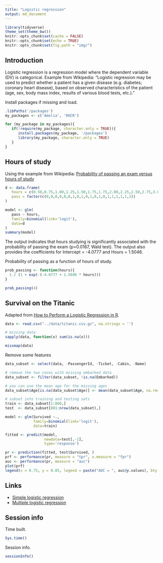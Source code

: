 ```yaml
---
title: "Logistic regression"
output: md_document
---
```


```r
library(tidyverse)
theme_set(theme_bw())
knitr::opts_chunk$set(cache = FALSE)
knitr::opts_chunk$set(echo = TRUE)
knitr::opts_chunk$set(fig.path = "img/")
```

## Introduction

Logistic regression is a regression model where the dependent variable (DV) is categorical. Example from Wikipedia: "Logistic regression may be used to predict whether a patient has a given disease (e.g. diabetes; coronary heart disease), based on observed characteristics of the patient (age, sex, body mass index, results of various blood tests, etc.)."

Install packages if missing and load.

```r
.libPaths('/packages')
my_packages <- c('Amelia', 'ROCR')

for (my_package in my_packages){
   if(!require(my_package, character.only = TRUE)){
      install.packages(my_package, '/packages')
      library(my_package, character.only = TRUE)
   }
}
```

## Hours of study

Using the example from Wikipedia: [Probability of passing an exam versus hours of study](https://en.wikipedia.org/wiki/Logistic_regression#Example:_Probability_of_passing_an_exam_versus_hours_of_study)

```r
d <- data.frame(
   hours = c(0.50,0.75,1.00,1.25,1.50,1.75,1.75,2.00,2.25,2.50,2.75,3.00,3.25,3.50,4.00,4.25,4.50,4.75,5.00,5.50),
   pass = factor(c(0,0,0,0,0,0,1,0,1,0,1,0,1,0,1,1,1,1,1,1))
)

model <- glm(
   pass ~ hours,
   family=binomial(link='logit'),
   data=d
)
summary(model)
```

The output indicates that hours studying is significantly associated with the probability of passing the exam (p=0.0167, Wald test). The output also provides the coefficients for Intercept = -4.0777 and Hours = 1.5046.

Probability of passing as a function of hours of study.

```r
prob_passing <- function(hours){
  1 / (1 + exp(-(-4.0777 + 1.5046 * hours)))
}

prob_passing(4)
```

## Survival on the Titanic

Adapted from [How to Perform a Logistic Regression in R](https://datascienceplus.com/perform-logistic-regression-in-r/).

```r
data <- read.csv("../data/titanic.csv.gz", na.strings = '')

# missing data
sapply(data, function(x) sum(is.na(x)))

missmap(data)
```

Remove some features

```r
data_subset <- select(data, -PassengerId, -Ticket, -Cabin, -Name)

# remove the two cases with missing embarked data
data_subset <- filter(data_subset, !is.na(Embarked))

# you can use the mean age for the missing ages
data_subset$Age[is.na(data_subset$Age)] <- mean(data_subset$Age, na.rm=TRUE)

# subset into training and testing sets
train <- data_subset[1:800,]
test  <- data_subset[801:nrow(data_subset),]

model <- glm(Survived ~.,
             family=binomial(link='logit'),
             data=train)

fitted <- predict(model,
                  newdata=test[,-1],
                  type='response')
```

```r
pr <- prediction(fitted, test$Survived, )
prf <- performance(pr, measure = "tpr", x.measure = "fpr")
auc <- performance(pr, measure = "auc")
plot(prf)
legend(x = 0.75, y = 0.05, legend = paste("AUC = ", auc@y.values), bty = 'n')
```

## Links

* [Simple logistic regression](http://www.biostathandbook.com/simplelogistic.html)
* [Multiple logistic regression](http://www.biostathandbook.com/multiplelogistic.html)

## Session info

Time built.

```r
Sys.time()
```

Session info.

```r
sessionInfo()
```


